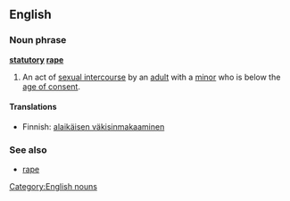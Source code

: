 ==English==
===Noun phrase===
'''[[statutory]] [[rape]]'''
{{wikipedia}}
# An act of [[sexual intercourse]] by an [[adult]] with a [[minor]] who is below the [[age of consent]]. 

====Translations====
*Finnish: [[alaikäisen väkisinmakaaminen]]

===See also===
* [[rape]]

[[Category:English nouns]]